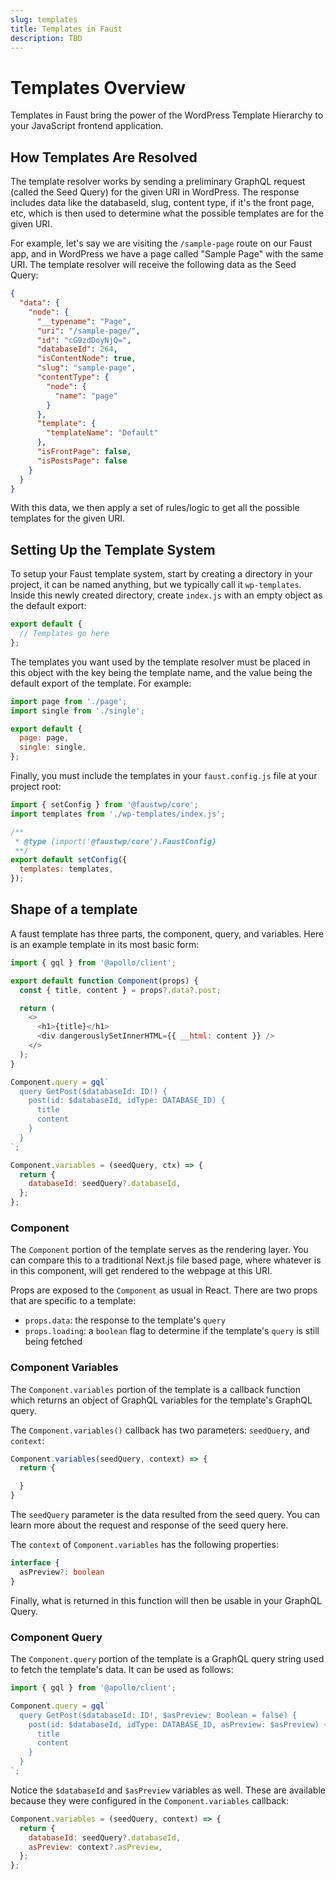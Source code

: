 ```yaml
---
slug: templates
title: Templates in Faust
description: TBD
---
```


# Templates Overview

Templates in Faust bring the power of the WordPress Template Hierarchy to your JavaScript frontend application.

## How Templates Are Resolved

The template resolver works by sending a preliminary GraphQL request (called the Seed Query) for the given URI in WordPress. The response includes data like the databaseId, slug, content type, if it's the front page, etc, which is then used to determine what the possible templates are for the given URI.

For example, let's say we are visiting the `/sample-page` route on our Faust app, and in WordPress we have a page called "Sample Page" with the same URI. The template resolver will receive the following data as the Seed Query:

```json
{
  "data": {
    "node": {
      "__typename": "Page",
      "uri": "/sample-page/",
      "id": "cG9zdDoyNjQ=",
      "databaseId": 264,
      "isContentNode": true,
      "slug": "sample-page",
      "contentType": {
        "node": {
          "name": "page"
        }
      },
      "template": {
        "templateName": "Default"
      },
      "isFrontPage": false,
      "isPostsPage": false
    }
  }
}
```

With this data, we then apply a set of rules/logic to get all the possible templates for the given URI.

## Setting Up the Template System

To setup your Faust template system, start by creating a directory in your project, it can be named anything, but we typically call it `wp-templates`. Inside this newly created directory, create `index.js` with an empty object as the default export:

```js title="wp-templates/index.js"
export default {
  // Templates go here
};
```

The templates you want used by the template resolver must be placed in this object with the key being the template name, and the value being the default export of the template. For example:

```js title="wp-templates/index.js"
import page from './page';
import single from './single';

export default {
  page: page,
  single: single,
};
```

Finally, you must include the templates in your `faust.config.js` file at your project root:

```js title="faust.config.js"
import { setConfig } from '@faustwp/core';
import templates from './wp-templates/index.js';

/**
 * @type {import('@faustwp/core').FaustConfig}
 **/
export default setConfig({
  templates: templates,
});
```

## Shape of a template

A faust template has three parts, the component, query, and variables. Here is an example template in its most basic form:

```js title="wp-templates/single.js"
import { gql } from '@apollo/client';

export default function Component(props) {
  const { title, content } = props?.data?.post;

  return (
    <>
      <h1>{title}</h1>
      <div dangerouslySetInnerHTML={{ __html: content }} />
    </>
  );
}

Component.query = gql`
  query GetPost($databaseId: ID!) {
    post(id: $databaseId, idType: DATABASE_ID) {
      title
      content
    }
  }
`;

Component.variables = (seedQuery, ctx) => {
  return {
    databaseId: seedQuery?.databaseId,
  };
};
```

### Component

The `Component` portion of the template serves as the rendering layer. You can compare this to a traditional Next.js file based page, where whatever is in this component, will get rendered to the webpage at this URI.

Props are exposed to the `Component` as usual in React. There are two props that are specific to a template:

- `props.data`: the response to the template's `query`
- `props.loading`: a `boolean` flag to determine if the template's `query` is still being fetched

### Component Variables

The `Component.variables` portion of the template is a callback function which returns an object of GraphQL variables for the template's GraphQL query.

The `Component.variables()` callback has two parameters: `seedQuery`, and `context`:

```js
Component.variables(seedQuery, context) => {
  return {

  }
}
```

The `seedQuery` parameter is the data resulted from the seed query. You can learn more about the request and response of the seed query here.

The `context` of `Component.variables` has the following properties:

```ts
interface {
  asPreview?: boolean
}
```

Finally, what is returned in this function will then be usable in your GraphQL Query.

### Component Query

The `Component.query` portion of the template is a GraphQL query string used to fetch the template's data. It can be used as follows:

```js
import { gql } from '@apollo/client';

Component.query = gql`
  query GetPost($databaseId: ID!, $asPreview: Boolean = false) {
    post(id: $databaseId, idType: DATABASE_ID, asPreview: $asPreview) {
      title
      content
    }
  }
`;
```

Notice the `$databaseId` and `$asPreview` variables as well. These are available because they were configured in the `Component.variables` callback:

```js
Component.variables = (seedQuery, context) => {
  return {
    databaseId: seedQuery?.databaseId,
    asPreview: context?.asPreview,
  };
};
```
